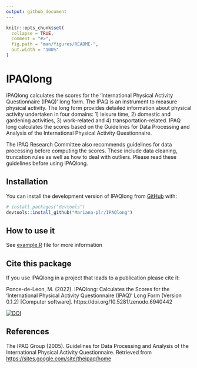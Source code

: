 ```yaml
---
output: github_document
---
```


<!-- README.md is generated from README.Rmd. Please edit that file -->

```r
knitr::opts_chunk$set(
  collapse = TRUE,
  comment = "#>",
  fig.path = "man/figures/README-",
  out.width = "100%"
)
```

# IPAQlong

<!-- badges: start -->
<!-- badges: end -->

IPAQlong calculates the scores for the 'International Physical Activity Questionnaire (IPAQ)' long form. The IPAQ is an instrument to measure physical activity. The long form provides detailed information about physical activity undertaken in four domains: 1) leisure time, 2) domestic and gardening activities, 3) work-related and 4) transportation-related. IPAQ long calculates the scores based on the Guidelines for Data Processing and Analysis of the International Physical Activity Questionnaire. 

The IPAQ Research Committee also recommends guidelines for data processing before computing the scores. These include data cleaning, truncation rules as well as how to deal with outliers. Please read these guidelines before using IPAQlong.


## Installation

You can install the development version of IPAQlong from [GitHub](https://github.com/) with:

``` r
# install.packages("devtools")
devtools::install_github("Mariana-plr/IPAQlong")
```

## How to use it

See [example.R](example.R) file for more information

## Cite this package

If you use IPAQlong in a project that leads to a publication please cite it:

Ponce-de-Leon, M. (2022). IPAQlong: Calculates the Scores for the ‘International Physical Activity Questionnaire (IPAQ)’ Long Form (Version 0.1.2) [Computer software]. https://doi.org/10.5281/zenodo.6940442

[![DOI](https://zenodo.org/badge/DOI/10.5281/zenodo.6940442.svg)](https://doi.org/10.5281/zenodo.6940442)

## References

The IPAQ Group (2005). Guidelines for Data Processing and Analysis of the International Physical Activity Questionnaire. Retrieved from <https://sites.google.com/site/theipaq/home>
